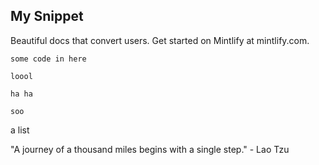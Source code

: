 ## My Snippet

<Info>Beautiful docs that convert users. Get started on Mintlify at mintlify.com.</Info>

```
some code in here

loool

ha ha

soo
```

a list

> 

"A journey of a thousand miles begins with a single step." - Lao Tzu